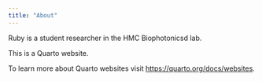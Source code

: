 ```yaml
---
title: "About"
---
```


Ruby is a student researcher in the HMC Biophotonicsd lab.

This is a Quarto website.

To learn more about Quarto websites visit <https://quarto.org/docs/websites>.
